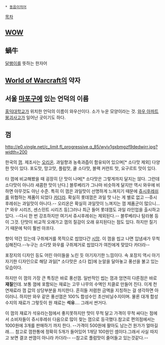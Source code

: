  * [[동음이의어]]

[[목차]]
== [[WOW]] ==

== 蝸牛 ==
[[달팽이]]를 뜻하는 한자어

== [[월드 오브 워크래프트|World of Warcraft]]의 약자 ==

== 서울 [[마포구]]에 있는 언덕의 이름 ==
[[홍익대학교]]가 위치한 언덕의 이름이 와우산이다. 소가 누운 모양이라는 것. [[와우 아파트 붕괴사고]]가 일어난 곳이기도 하다.

== 껌 ==
http://e0.vingle.net/c_limit,fl_progressive,q_85/wyiv1gxbmgzf9dedwjrr.jpg?width=200

한국의 [[껌]]. 제조사는 [[오리온]]. 과일향과 농축과즙이 함유되어 있으며[* 소다맛 제외] 다양한 맛이 있다. 포도맛, 망고맛, 플럼맛, 쿨 소다맛, 블랙 커런트 맛, 요구르트 맛이 있다.

타 껌에 비교해봤을 때 굉장히 단 맛이 나며[* 소다맛은 그렇게까지 달지는 않다. 그런데 소다맛이 아니라 새콤한 맛이 난다.] 블루베리가 그나마 비슷하게 달지만 역시 와우에 비하면 아무것도 아닌 수준.  특히 이 껌은 과일맛이 선명하게 느껴지기 때문에 [[쥬시후레쉬]]를 위협하는 제품이 되었다 [[카더라]]. 확실히 롯데껌은 과일 맛 나는 게 별로 없고 --쥬시후레쉬는 과일맛이 아니다.-- 오리온은 확실히 과일맛이 느껴지는 껌 제품군이 많으니...[* 와우 시리즈, 센스민트 시리즈 등]그러나 최근 들어 롯데껌도 과일 라인업을 출시하고 있다. --다시 한 번 강조하지만 여기서 쥬시후레쉬는 제외된다.-- 블루베리나 탐라봉 등이 그것. 단맛이 비교적 오래가고 껌의 질감이 오래 유지된다는 점도 있다. 하지만 질기기 때문에 턱이 훨씬 아프다.

향이 약간 있는데 구취제거를 목적으로 씹었다간 [[시망]]. 이 껌을 씹고 나면 입냄새가 무척 심해진다.--누구는 소다맛 와우를 구취제거로 씹었다가 여친에게 맞았다 카더라--

포장지의 디자인 등도 어린 아이들을 노린 듯 아기자기한 느낌이다. 속 포장지 역시 아기자기한 디자인으로 해당 과일[* 소다맛은 소다 컵]에 눈알을 달아놓고 풍선을 불고 있는 모습이다.

하지만 이 껌의 가장 큰 특징은 바로 풍선껌. 일반적인 씹는 껌과 엄연히 다른점은 바로 '''재질'''인데. 보통 껌에 포함되는 재료는 고무 나무의 수액인 치클로 만들어 진다. 이게 천연재료라 껌 값의 상당부분을 차지한다. 흔히들 저렴한 금액을 지칭하는 걸 생각하면 아이러니. 하지만 와우 같은 풍선껌은 100% 합성수인 초산비닐수지이며. 물론 대개 합성수지의 재료가 그렇듯이 원 재료는 '''석유'''.... 그래서 싼거다.

이 껌의 재료가 석유라는점에서 좋지못하지만 맛이 무척 달고 가격이 무척 싸다는 점에서 소비자들이 쥬시후레쉬 다음으로 많이 찾는 껌으로 등극했다.참고로 편의점에서는 1000원에 3개를 판매하기 까지 한다.
--가격이 500원에 팔아도 남는건 원가가 얼마길래.... 참고로 껌한통에 정확히 5개가 들어있어 1개당 100원인 셈이다.그래서 사실 따지고 보면 결코 싼껌이 아니라 카더라-- --참고로 플럼맛이 줄어들고 있는것같다.--
